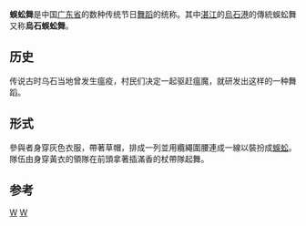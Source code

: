 {{unreferenced|time=2018-12-17T03:19:20+00:00}}
'''蜈蚣舞'''是中国[[广东省|广东省]]的数种传统节日[[舞蹈|舞蹈]]的统称。其中[[湛江|湛江]]的[[烏石港|烏石港]]的傳統蜈蚣舞又称'''烏石蜈蚣舞'''。

==历史==
传说古时乌石当地曾发生瘟疫，村民们决定一起驱赶瘟魔，就研发出这样的一种舞蹈。

==形式==
參與者身穿灰色衣服，帶著草帽，排成一列並用纜繩圍腰連成一線以裝扮成[[蜈蚣|蜈蚣]]。隊伍由身穿黃衣的領隊在前頭拿著插滿香的杖帶隊起舞。

==参考==
{{reflist|1}}

{{Dance-stub}}

[[Category:广东省非物质文化遗产|W]]
[[Category:中國舞|W]]